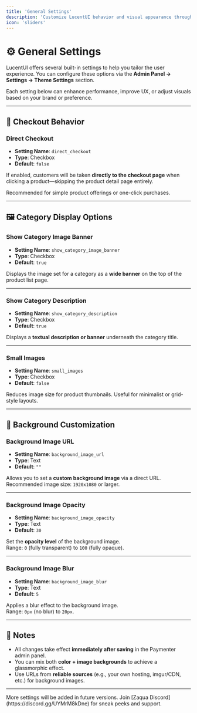 ```yaml
---
title: 'General Settings'
description: 'Customize LucentUI behavior and visual appearance through the available settings.'
icon: 'sliders'
---
```


# ⚙️ General Settings

LucentUI offers several built-in settings to help you tailor the user experience. You can configure these options via the **Admin Panel → Settings → Theme Settings** section.

Each setting below can enhance performance, improve UX, or adjust visuals based on your brand or preference.

---

## 🛒 Checkout Behavior

### **Direct Checkout**

- **Setting Name**: `direct_checkout`
- **Type**: Checkbox
- **Default**: `false`

If enabled, customers will be taken **directly to the checkout page** when clicking a product—skipping the product detail page entirely.

<Info>Recommended for simple product offerings or one-click purchases.</Info>

---

## 🖼️ Category Display Options

### **Show Category Image Banner**

- **Setting Name**: `show_category_image_banner`
- **Type**: Checkbox  
- **Default**: `true`

Displays the image set for a category as a **wide banner** on the top of the product list page.

---

### **Show Category Description**

- **Setting Name**: `show_category_description`
- **Type**: Checkbox  
- **Default**: `true`

Displays a **textual description or banner** underneath the category title.

---

### **Small Images**

- **Setting Name**: `small_images`
- **Type**: Checkbox  
- **Default**: `false`

Reduces image size for product thumbnails. Useful for minimalist or grid-style layouts.

---

## 🌌 Background Customization

### **Background Image URL**

- **Setting Name**: `background_image_url`
- **Type**: Text  
- **Default**: `""`

Allows you to set a **custom background image** via a direct URL.  
Recommended image size: `1920x1080` or larger.

---

### **Background Image Opacity**

- **Setting Name**: `background_image_opacity`
- **Type**: Text  
- **Default**: `30`

Set the **opacity level** of the background image.  
Range: `0` (fully transparent) to `100` (fully opaque).

---

### **Background Image Blur**

- **Setting Name**: `background_image_blur`
- **Type**: Text  
- **Default**: `5`

Applies a blur effect to the background image.  
Range: `0px` (no blur) to `20px`.

---

## 📝 Notes

- All changes take effect **immediately after saving** in the Paymenter admin panel.
- You can mix both **color + image backgrounds** to achieve a glassmorphic effect.
- Use URLs from **reliable sources** (e.g., your own hosting, imgur/CDN, etc.) for background images.

---

<Info>
More settings will be added in future versions. Join [Zaqua Discord](https://discord.gg/UYMrM8kDne) for sneak peeks and support.
</Info>
